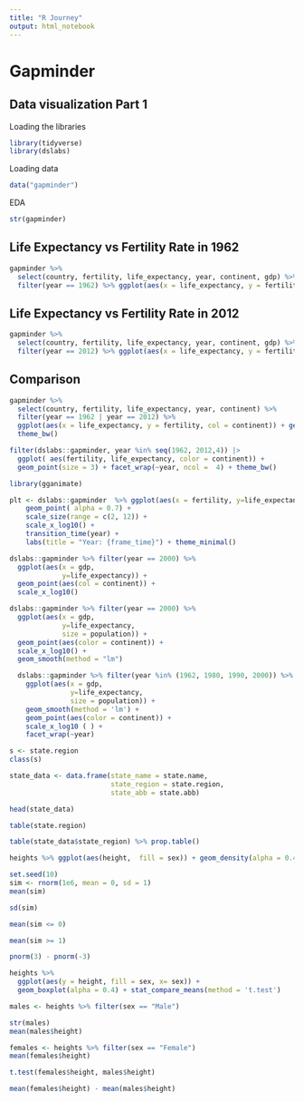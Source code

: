 ```yaml
---
title: "R Journey"
output: html_notebook
---
```


# Gapminder

## Data visualization Part 1

Loading the libraries

```r
library(tidyverse)
library(dslabs)
```

Loading data

```r
data("gapminder")

```

EDA

```r
str(gapminder)
```

## Life Expectancy vs Fertility Rate in 1962

```r
gapminder %>% 
  select(country, fertility, life_expectancy, year, continent, gdp) %>% 
  filter(year == 1962) %>% ggplot(aes(x = life_expectancy, y = fertility, col = continent, size = gdp)) + geom_point() + ggtitle("Life Expectancy vs Fertility Rate in 1962")

```


## Life Expectancy vs Fertility Rate in 2012

```r
gapminder %>% 
  select(country, fertility, life_expectancy, year, continent, gdp) %>% 
  filter(year == 2012) %>% ggplot(aes(x = life_expectancy, y = fertility, col = continent)) + geom_point() + ggtitle("Life Expectancy vs Fertility Rate in 1962")
```

## Comparison

```r

gapminder %>% 
  select(country, fertility, life_expectancy, year, continent) %>% 
  filter(year == 1962 | year == 2012) %>%  
  ggplot(aes(x = life_expectancy, y = fertility, col = continent)) + geom_point() + ggtitle("Life Expectancy vs Fertility Rate in 1962 and 2012") + facet_wrap(~year) +
  theme_bw()

```

```r
filter(dslabs::gapminder, year %in% seq(1962, 2012,4)) |>
  ggplot( aes(fertility, life_expectancy, color = continent)) +
  geom_point(size = 3) + facet_wrap(~year, ncol =  4) + theme_bw()
```


```r
library(gganimate)

plt <- dslabs::gapminder  %>% ggplot(aes(x = fertility, y=life_expectancy, size = population, colour = continent)) +
    geom_point( alpha = 0.7) +
    scale_size(range = c(2, 12)) +
    scale_x_log10() +
    transition_time(year) +
    labs(title = "Year: {frame_time}") + theme_minimal()
```


```r
dslabs::gapminder %>% filter(year == 2000) %>% 
  ggplot(aes(x = gdp, 
             y=life_expectancy)) +
  geom_point(aes(col = continent)) +
  scale_x_log10()
```




```r
dslabs::gapminder %>% filter(year == 2000) %>% 
  ggplot(aes(x = gdp, 
             y=life_expectancy, 
             size = population)) +
  geom_point(aes(color = continent)) +
  scale_x_log10() +
  geom_smooth(method = "lm")
```

```r
  dslabs::gapminder %>% filter(year %in% (1962, 1980, 1990, 2000)) %>% 
    ggplot(aes(x = gdp, 
               y=life_expectancy, 
               size = population)) +
    geom_smooth(method = 'lm') +
    geom_point(aes(color = continent)) +
    scale_x_log10 ( ) +
    facet_wrap(~year)
```

```r
s <- state.region
class(s)
```

```r

state_data <- data.frame(state_name = state.name, 
                         state_region = state.region, 
                         state_abb = state.abb)

head(state_data)
```

```r
table(state.region)
```

```r
table(state_data$state_region) %>% prop.table()

```


```r
heights %>% ggplot(aes(height,  fill = sex)) + geom_density(alpha = 0.4)
```

```r
set.seed(10)
sim <- rnorm(1e6, mean = 0, sd = 1)
mean(sim)
```

```r
sd(sim)
```

```r
mean(sim <= 0)
```
```r
mean(sim >= 1)
```

```r
pnorm(3) - pnorm(-3)
```

```r
heights %>% 
  ggplot(aes(y = height, fill = sex, x= sex)) + 
  geom_boxplot(alpha = 0.4) + stat_compare_means(method = 't.test')
```
```r
males <- heights %>% filter(sex == "Male")

str(males)
mean(males$height)

females <- heights %>% filter(sex == "Female")
mean(females$height)

t.test(females$height, males$height)

mean(females$height) - mean(males$height)
```















